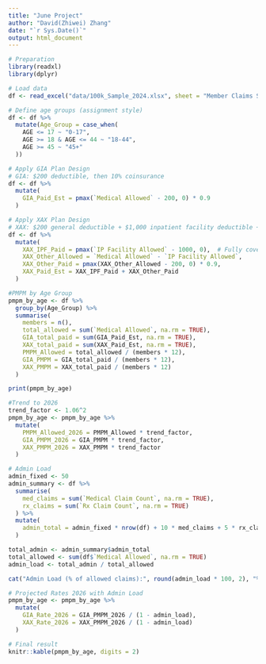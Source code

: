 ```yaml
---
title: "June Project"
author: "David(Zhiwei) Zhang"
date: "`r Sys.Date()`"
output: html_document
---
```



```r
# Preparation
library(readxl)
library(dplyr)
```

```r
# Load data
df <- read_excel("data/100k_Sample_2024.xlsx", sheet = "Member Claims Summary")

# Define age groups (assignment style)
df <- df %>%
  mutate(Age_Group = case_when(
    AGE <= 17 ~ "0-17",
    AGE >= 18 & AGE <= 44 ~ "18-44",
    AGE >= 45 ~ "45+"
  ))
```


```r
# Apply GIA Plan Design
# GIA: $200 deductible, then 10% coinsurance
df <- df %>%
  mutate(
    GIA_Paid_Est = pmax(`Medical Allowed` - 200, 0) * 0.9
  )
```


```r
# Apply XAX Plan Design
# XAX: $200 general deductible + $1,000 inpatient facility deductible + 10% coinsurance
df <- df %>%
  mutate(
    XAX_IPF_Paid = pmax(`IP Facility Allowed` - 1000, 0),  # Fully covered after $1,000 deductible
    XAX_Other_Allowed = `Medical Allowed` - `IP Facility Allowed`,
    XAX_Other_Paid = pmax(XAX_Other_Allowed - 200, 0) * 0.9,
    XAX_Paid_Est = XAX_IPF_Paid + XAX_Other_Paid
  )
```


```r
#PMPM by Age Group
pmpm_by_age <- df %>%
  group_by(Age_Group) %>%
  summarise(
    members = n(),
    total_allowed = sum(`Medical Allowed`, na.rm = TRUE),
    GIA_total_paid = sum(GIA_Paid_Est, na.rm = TRUE),
    XAX_total_paid = sum(XAX_Paid_Est, na.rm = TRUE),
    PMPM_Allowed = total_allowed / (members * 12),
    GIA_PMPM = GIA_total_paid / (members * 12),
    XAX_PMPM = XAX_total_paid / (members * 12)
  )

print(pmpm_by_age)
```


```r
#Trend to 2026
trend_factor <- 1.06^2
pmpm_by_age <- pmpm_by_age %>%
  mutate(
    PMPM_Allowed_2026 = PMPM_Allowed * trend_factor,
    GIA_PMPM_2026 = GIA_PMPM * trend_factor,
    XAX_PMPM_2026 = XAX_PMPM * trend_factor
  )
```


```r
# Admin Load
admin_fixed <- 50
admin_summary <- df %>%
  summarise(
    med_claims = sum(`Medical Claim Count`, na.rm = TRUE),
    rx_claims = sum(`Rx Claim Count`, na.rm = TRUE)
  ) %>%
  mutate(
    admin_total = admin_fixed * nrow(df) + 10 * med_claims + 5 * rx_claims
  )

total_admin <- admin_summary$admin_total
total_allowed <- sum(df$`Medical Allowed`, na.rm = TRUE)
admin_load <- total_admin / total_allowed

cat("Admin Load (% of allowed claims):", round(admin_load * 100, 2), "%\n")
```


```r
# Projected Rates 2026 with Admin Load
pmpm_by_age <- pmpm_by_age %>%
  mutate(
    GIA_Rate_2026 = GIA_PMPM_2026 / (1 - admin_load),
    XAX_Rate_2026 = XAX_PMPM_2026 / (1 - admin_load)
  )

# Final result
knitr::kable(pmpm_by_age, digits = 2)
```


